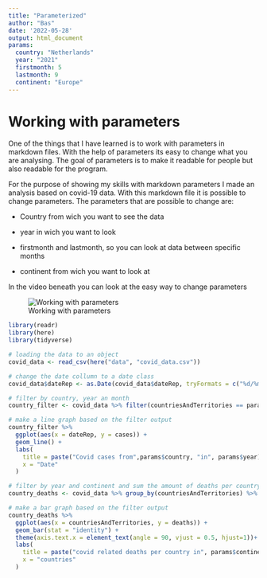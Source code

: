 ```yaml
---
title: "Parameterized"
author: "Bas"
date: '2022-05-28'
output: html_document
params:
  country: "Netherlands"
  year: "2021"
  firstmonth: 5
  lastmonth: 9
  continent: "Europe"
---
```

# Working with parameters

One of the things that I have learned is to work with parameters in markdown files.
With the help of parameters its easy to change what you are analysing.
The goal of parameters is to make it readable for people but also readable for the program.

For the purpose of showing my skills with markdown parameters I made an analysis based on covid-19 data.
With this markdown file it is possible to change parameters.
The parameters that are possible to change are:

- Country from wich you want to see the data

- year in wich you want to look

- firstmonth and lastmonth, so you can look at data between specific months

- continent from wich you want to look at


In the video beneath you can look at the easy way to change parameters

![Working with parameters](https://media.giphy.com/media/uWRibtnGNJJ0ST4HjC/giphy.gif)
```r
library(readr)
library(here)
library(tidyverse)
```

```r
# loading the data to an object
covid_data <- read_csv(here("data", "covid_data.csv"))
```

```r
# change the date collumn to a date class
covid_data$dateRep <- as.Date(covid_data$dateRep, tryFormats = c("%d/%m/%y"))

# filter by country, year an month
country_filter <- covid_data %>% filter(countriesAndTerritories == params$country & year == params$year & month %in% (params$firstmonth:params$lastmonth))

# make a line graph based on the filter output
country_filter %>%
  ggplot(aes(x = dateRep, y = cases)) +
  geom_line() + 
  labs(
    title = paste("Covid cases from",params$country, "in", params$year),
    x = "Date"
  )

```

```r
# filter by year and continent and sum the amount of deaths per country
country_deaths <- covid_data %>% group_by(countriesAndTerritories) %>% filter(year == params$year, continentExp == params$continent) %>% summarize(deaths = sum(deaths, na.rm = TRUE))

# make a bar graph based on the filter output
country_deaths %>% 
  ggplot(aes(x = countriesAndTerritories, y = deaths)) +
  geom_bar(stat = "identity") +
  theme(axis.text.x = element_text(angle = 90, vjust = 0.5, hjust=1))+
  labs(
    title = paste("covid related deaths per country in", params$continent, "in", params$year),
    x = "countries"
  )


```


